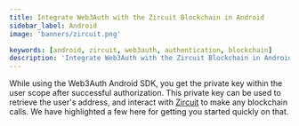 ```yaml
---
title: Integrate Web3Auth with the Zircuit Blockchain in Android
sidebar_label: Android
image: 'banners/zircuit.png'

keywords: [android, zircuit, web3auth, authentication, blockchain]
description: 'Integrate Web3Auth with the Zircuit Blockchain in Android | Documentation - Web3Auth'
---
```



<SEO
  title="Integrate Web3Auth with the Zircuit Blockchain in Android"
  description="Integrate Web3Auth with the Zircuit Blockchain in Android | Documentation - Web3Auth"
  image="https://web3auth.io/docs/banners/zircuit.png"
  slug="/embedded-wallets/connect-blockchain/evm/zircuit/android"
/>

While using the Web3Auth Android SDK, you get the private key within the user scope after successful authorization. This private key can be used to retrieve the user's address, and interact with [Zircuit](https://zircuit.com/) to make any blockchain calls. We have highlighted a few here for getting you started quickly on that.

<EVMInteraction />
